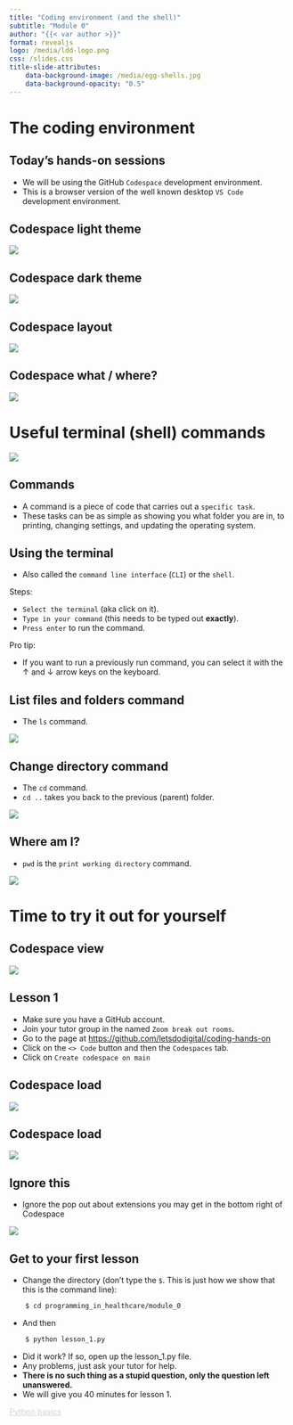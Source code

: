 ```yaml
---
title: "Coding environment (and the shell)"
subtitle: "Module 0"
author: "{{< var author >}}"
format: revealjs
logo: /media/ldd-logo.png
css: /slides.css
title-slide-attributes:
    data-background-image: /media/egg-shells.jpg
    data-background-opacity: "0.5"
---
```


# The coding environment {background-image="/media/bamboo-woods.jpg" background-opacity="0.2"}


## Today's hands-on sessions {background-image="/media/bamboo-woods.jpg" background-opacity="0.2"}

* We will be using the GitHub `Codespace` development environment.
* This is a browser version of the well known desktop `VS Code` development environment.


## <span class="hide-title">Codespace light theme</span>

![](/media/codespace-light-theme-1.png){.absolute top=0 left=0 width="max" height="max"}


## <span class="hide-title">Codespace dark theme</span>

![](/media/codespace-dark-theme.png){.absolute top=0 left=0 width="max" height="max"}


## <span class="hide-title">Codespace layout</span>

![](/media/codespace-description.png){.absolute top=0 left=0 width="max" height="max"}


## <span class="hide-title">Codespace what / where?</span>

![](/media/codespace-what-where.png){.absolute top=0 left=0 width="max" height="max"}


# Useful terminal (shell) commands

![](/media/the-shell.png){.bordered fig-align="center" width="max" height="max"}

## Commands {background-image="/media/command-button.jpg" background-opacity="0.2"}

* A command is a piece of code that carries out a `specific task`.
* These tasks can be as simple as showing you what folder you are in, to printing, changing settings, and updating the operating system.


## Using the terminal {.smaller}

* Also called the `command line interface` (`CLI`) or the `shell`.

Steps:

* `Select the terminal` (aka click on it).
* `Type in your command` (this needs to be typed out **exactly**).
* `Press enter` to run the command.

Pro tip:

* If you want to run a previously run command, you can select it with the &#8593; and 
&#8595; arrow keys on the keyboard.


## List files and folders command

* The `ls` command.

![](/media/command-ls.png){.bordered fig-align="center" width="max" height="max"}


## Change directory command

* The `cd` command.
* `cd ..` takes you back to the previous (parent) folder.

![](/media/command-cd.png){.bordered fig-align="center" width="max" height="max"}

## Where am I?

* `pwd` is the `print working directory` command.

![](/media/command-pwd.png){.bordered fig-align="center" width="max" height="max"}


# Time to try it out for yourself{background-image="/media/dive-into-lake.jpg" background-opacity="0.2"}


## <span class="hide-title">Codespace view</span>

![](/media/lesson-1-screenshot.png){.absolute top=0 left=0 width="max" height="max"}

## Lesson 1 {.smaller}

* Make sure you have a GitHub account.
* Join your tutor group in the named `Zoom break out rooms`.
* Go to the page at [https://github.com/letsdodigital/coding-hands-on](https://github.com/letsdodigital/coding-hands-on)
* Click on the `<> Code` button and then the `Codespaces` tab.
* Click on `Create codespace on main`

## <span class="hide-title">Codespace load</span>

![](/media/breakout-room-button.png){.absolute top=0 left=0 width="max" height="max"}


## <span class="hide-title">Codespace load</span>

![](/media/github-repo-module-1-hands-on.png){.absolute top=0 left=0 width="max" height="max"}


## Ignore this

* Ignore the pop out about extensions you may get in the bottom right of Codespace

![](/media/python-extension.png)


## Get to your first lesson {.smaller}

* Change the directory (don't type the `$`. This is just how we show that this is the command line):

```.bash
    $ cd programming_in_healthcare/module_0
```

* And then

```.bash
    $ python lesson_1.py
```

* Did it work? If so, open up the lesson_1.py file.
* Any problems, just ask your tutor for help. 
* **There is no such thing as a stupid question, only the question left unanswered.**
* We will give you 40 minutes for lesson 1.

```{=html}
<div class="bottom-right">
    <a href="https://letsdodigital.org/learn/learn-python/module-1/3-python-basics.html" style="color: lightgrey;">Python basics</a>
</div>
```